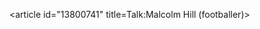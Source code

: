 <article id="13800741" title=Talk:Malcolm Hill (footballer)>
	<talkpage id="13800741" title="Talk:Malcolm Hill (footballer)">
{{WikiProject Biography
|living=yes
|class=stub
|auto=inherit
|listas=Hill, Malcolm
}}
{{WikiProject Australia|afl=yes|afl-importance=low|class=Stub|importance=low}}
	</talkpage>
</article>
